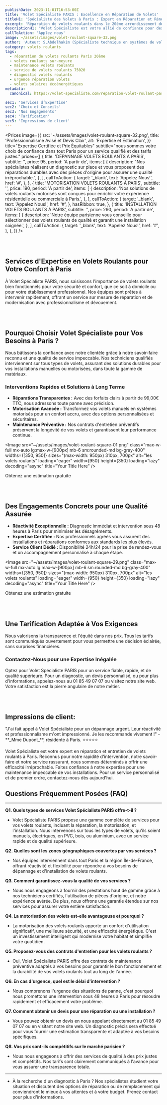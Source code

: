 ```yaml
---
publishDate: 2023-11-01T16:53:00Z
title: 'Volet Spécialiste PARIS : Excellence en Réparation de Volets'
titleH1: 'Spécialiste des Volets à Paris : Expert en Réparation et Rénovation'
excerpt: 'Réparation de volets roulants dans le 20ème arrondissement de Paris. Bénéficiez de notre expertise avec une tarification transparente. Appelez-nous au 📞 01 85 49 07 07.'
descriptionH1: "Volet Spécialiste est votre allié de confiance pour des réparations de volets roulants modernes et sur-mesure, conçues pour répondre aux exigences uniques des habitants de Paris. Disponibles à toute heure, nos services d'expertise sont là pour assurer la sécurité et le bien-être de votre domicile. Contactez notre équipe experte au 📞 01 85 49 07 07 pour une assistance immédiate."
callToAction: 'Applez nous'
image: ~/assets/images/volet-roulant-square-32.png
author: 'Auteur: S.Abdelhakim (Spécialiste technique en systèmes de volets roulants)'
category: volets roulants
tags:
  - réparation de volets roulants Paris 20ème
  - volets roulants sur-mesure
  - maintenance volets roulants
  - service de volets roulants 75020
  - diagnostic volets roulants
  - urgence réparation volets
  - volets solaires écoénergétiques
metadata:
  canonical: https://volet-specialiste.com/reparation-volet-roulant-paris-20

sec1: 'Services d’Expertise'
sec2: 'Choix et Conseils'
sec3: 'Nos Engagements'
sec4: 'Tarification'
sec5: 'Impressions de client'
---
```



<Prices
  image={{
    src: '~/assets/images/volet-roulant-square-32.png',
    title: 'Professionnalisme Avisé et Devis Clair',
    alt: 'Expertise et Estimation',
  }}
  title="Expertise Certifiée et Prix Équitables"
  subtitle="nous sommes votre choix de confiance dans tout Paris pour un service qualifié et des tarifs justes."
  prices={[
    {
      title: 'DÉPANNAGE VOLETS ROULANTS À PARIS',
      subtitle: '',
      price: 95,
      period: 'A partir de',
      items: [
        {
          description:
            "Nos spécialistes réalisent un diagnostic sur place et vous proposent des réparations durables avec des pièces d'origine pour assurer une qualité irréprochable.",
        },
      ],
      callToAction: {
        target: '_blank',
        text: 'Appelez Nous!',
        href: '#',
      },
    },
    {
      title: 'MOTORISATION VOLETS ROULANTS À PARIS',
      subtitle: '',
      price: 190,
      period: 'A partir de',
      items: [
        {
          description:
            'Nos solutions de volets roulants motorisés sont conçues pour enrichir votre expérience résidentielle ou commerciale à Paris.',
        },
      ],
      callToAction: {
        target: '_blank',
        text: 'Appelez Nous!',
        href: '#',
      },
      hasRibbon: true,
    },
    {
      title: 'INSTALLATION VOLETS ROULANTS À PARIS',
      subtitle: '',
      price: 290,
      period: 'A partir de',
      items: [
        {
          description:
            'Notre équipe parisienne vous conseille pour sélectionner des volets roulants de qualité et garantit une installation soignée.',
        },
      ],
      callToAction: {
        target: '_blank',
        text: 'Appelez Nous!',
        href: '#',
      },
    },
  ]}
/>

<a id="section1"></a>
<br />
<br />

## Services d'Expertise en Volets Roulants pour Votre Confort à Paris

À Volet Spécialiste PARIS, nous saisissons l'importance de volets roulants bien fonctionnels pour votre sécurité et confort, que ce soit à domicile ou pour votre établissement professionnel. Nos équipes sont prêtes à intervenir rapidement, offrant un service sur mesure de réparation et de modernisation avec professionnalisme et dévouement.

<a id="section2"></a>
<br />
<br />

## Pourquoi Choisir Volet Spécialiste pour Vos Besoins à Paris ?

Nous bâtissons la confiance avec notre clientèle grâce à notre savoir-faire reconnu et une qualité de service impeccable. Nos techniciens qualifiés interviennent sur tous types de volets, assurant des solutions durables pour vos installations manuelles ou motorisées, dans toute la gamme de matériaux.

### Interventions Rapides et Solutions à Long Terme

- **Réparations Transparentes :** Avec des forfaits clairs à partir de 99,00€ TTC, nous adressons toute panne avec précision.
- **Motorisation Avancée :** Transformez vos volets manuels en systèmes motorisés pour un confort accru, avec des options personnalisées et sécuritaires.
- **Maintenance Préventive :** Nos contrats d'entretien préventifs préservent la longévité de vos volets et garantissent leur performance continue.

<Image
  src="~/assets/images/volet-roulant-square-01.png"
  class="max-w-full mx-auto lg:max-w-[900px] mb-6 sm:rounded-md bg-gray-400"
  widths={[350, 950]}
  sizes="(max-width: 950px) 310px, 700px"
  alt="les volets roulants"
  loading="eager"
  width={950}
  height={350}
  loading="lazy"
  decoding="async"
  title="Your Title Here"
/>

<div class="md:hidden">
  <TelMob
    callToAction={{
      text: 'Appelez Nous',
      href: 'tel:01 85 49 07 07',
    }}
  >
    <Fragment slot="title">Obtenez une estimation gratuite</Fragment>
  </TelMob>
</div>

<a id="section3"></a>
<br />
<br />

## Des Engagements Concrets pour une Qualité Assurée

- **Réactivité Exceptionnelle :** Diagnostic immédiat et intervention sous 48 heures à Paris pour minimiser les désagréments.
- **Expertise Certifiée :** Nos professionnels agréés vous assurent des installations et réparations conformes aux standards les plus élevés.
- **Service Client Dédié :** Disponibilité 24h/24 pour la prise de rendez-vous et un accompagnement personnalisé à chaque étape.

<Image
  src="~/assets/images/volet-roulant-square-29.png"
  class="max-w-full mx-auto lg:max-w-[900px] mb-6 sm:rounded-md bg-gray-400"
  widths={[350, 950]}
  sizes="(max-width: 950px) 310px, 700px"
  alt="les volets roulants"
  loading="eager"
  width={950}
  height={350}
  loading="lazy"
  decoding="async"
  title="Your Title Here"
/>

<div class="md:hidden">
  <TelMob
    callToAction={{
      text: 'Appelez Nous',
      href: 'tel:01 85 49 07 07',
    }}
  >
    <Fragment slot="title">Obtenez une estimation gratuite</Fragment>
  </TelMob>
</div>

<a id="section4"></a>
<br />
<br />

## Une Tarification Adaptée à Vos Exigences

Nous valorisons la transparence et l'équité dans nos prix. Tous les tarifs sont communiqués ouvertement pour vous permettre une décision éclairée, sans surprises financières.

### Contactez-Nous pour une Expertise Inégalée

Optez pour Volet Spécialiste PARIS pour un service fiable, rapide, et de qualité supérieure. Pour un diagnostic, un devis personnalisé, ou pour plus d'informations, appelez-nous au 01 85 49 07 07 ou visitez notre site web. Votre satisfaction est la pierre angulaire de notre métier.

<a id="section5"></a>
<br />
<br />

## Impressions de client:

<div class="p-4 mb-2 border-solid rounded-lg border-2 border-indigo-600">
  "J'ai fait appel à Volet Spécialiste pour un dépannage urgent. Leur réactivité et professionnalisme m'ont
  impressionné. Je les recommande vivement !" - **_Mme Dupont_**, résidente à Paris. ⭐⭐⭐⭐⭐
</div>

Volet Spécialiste est votre expert en réparation et entretien de volets roulants à Paris. Reconnus pour notre rapidité d'intervention, notre savoir-faire et notre service rassurant, nous sommes déterminés à offrir une efficacité irréprochable. Faites confiance à notre expertise pour une maintenance impeccable de vos installations. Pour un service personnalisé et de premier ordre, contactez-nous dès aujourd'hui.

## Questions Fréquemment Posées (FAQ)

---

**Q1. Quels types de services Volet Spécialiste PARIS offre-t-il ?**

- Volet Spécialiste PARIS propose une gamme complète de services pour vos volets roulants, incluant la réparation, la motorisation, et l'installation. Nous intervenons sur tous les types de volets, qu'ils soient manuels, électriques, en PVC, bois, ou aluminium, avec un service rapide et de qualité supérieure.

**Q2. Quelles sont les zones géographiques couvertes par vos services ?**

- Nos équipes interviennent dans tout Paris et la région Île-de-France, offrant réactivité et flexibilité pour répondre à vos besoins de dépannage et d'installation de volets roulants.

**Q3. Comment garantissez-vous la qualité de vos services ?**

- Nous nous engageons à fournir des prestations haut de gamme grâce à nos techniciens certifiés, l'utilisation de pièces d'origine, et notre expérience avérée. De plus, nous offrons une garantie étendue sur nos services pour assurer votre entière satisfaction.

**Q4. La motorisation des volets est-elle avantageuse et pourquoi ?**

- La motorisation des volets roulants apporte un confort d'utilisation significatif, une meilleure sécurité, et une efficacité énergétique. C'est un investissement intelligent qui modernise votre habitat et simplifie votre quotidien.

**Q5. Proposez-vous des contrats d'entretien pour les volets roulants ?**

- Oui, Volet Spécialiste PARIS offre des contrats de maintenance préventive adaptés à vos besoins pour garantir le bon fonctionnement et la durabilité de vos volets roulants tout au long de l'année.

**Q6. En cas d'urgence, quel est le délai d'intervention ?**

- Nous comprenons l'urgence des situations de panne, c'est pourquoi nous promettons une intervention sous 48 heures à Paris pour résoudre rapidement et efficacement votre problème.

**Q7. Comment obtenir un devis pour une réparation ou une installation ?**

- Vous pouvez obtenir un devis en nous appelant directement au 01 85 49 07 07 ou en visitant notre site web. Un diagnostic précis sera effectué pour vous fournir une estimation transparente et adaptée à vos besoins spécifiques.

**Q8. Vos prix sont-ils compétitifs sur le marché parisien ?**

- Nous nous engageons à offrir des services de qualité à des prix justes et compétitifs. Nos tarifs sont clairement communiqués à l'avance pour vous assurer une transparence totale.

---

- À la recherche d'un diagnostic à Paris ? Nos spécialistes étudient votre situation et discutent des options de réparation ou de remplacement qui conviendront le mieux à vos attentes et à votre budget. Prenez contact pour plus d'informations.
